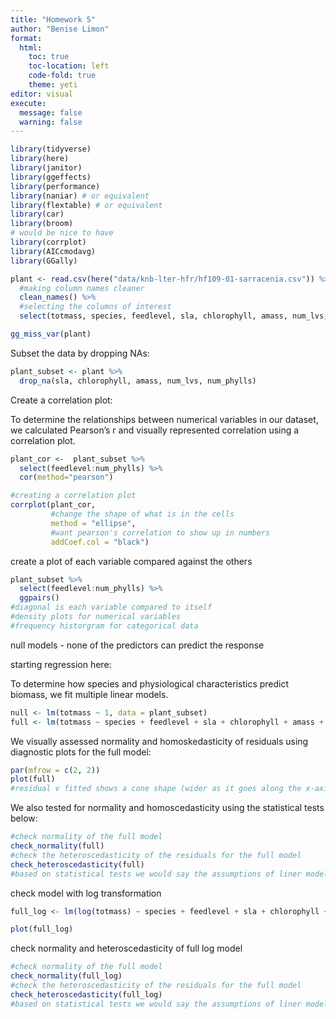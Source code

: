 ```yaml
---
title: "Homework 5"
author: "Benise Limon"
format: 
  html: 
    toc: true 
    toc-location: left
    code-fold: true 
    theme: yeti 
editor: visual
execute: 
  message: false
  warning: false
---
```


```r
library(tidyverse)
library(here)
library(janitor)
library(ggeffects)
library(performance)
library(naniar) # or equivalent
library(flextable) # or equivalent
library(car)
library(broom)
# would be nice to have
library(corrplot)
library(AICcmodavg)
library(GGally)

```

```r
plant <- read.csv(here("data/knb-lter-hfr/hf109-01-sarracenia.csv")) %>%
  #making column names cleaner 
  clean_names() %>% 
  #selecting the columns of interest 
  select(totmass, species, feedlevel, sla, chlorophyll, amass, num_lvs, num_phylls)

```

```r
gg_miss_var(plant)
```

Subset the data by dropping NAs:

```r
plant_subset <- plant %>% 
  drop_na(sla, chlorophyll, amass, num_lvs, num_phylls)

```

Create a correlation plot:

To determine the relationships between numerical variables in our dataset, we calculated Pearson's r and visually represented correlation using a correlation plot.

```r
plant_cor <-  plant_subset %>% 
  select(feedlevel:num_phylls) %>% 
  cor(method="pearson")

#creating a correlation plot 
corrplot(plant_cor,
         #change the shape of what is in the cells 
         method = "ellipse",
         #want pearson's correlation to show up in numbers 
         addCoef.col = "black")
```

create a plot of each variable compared against the others

```r
plant_subset %>% 
  select(feedlevel:num_phylls) %>% 
  ggpairs() 
#diagonal is each variable compared to itself 
#density plots for numerical variables 
#frequency historgram for categorical data 
```

null models - none of the predictors can predict the response

starting regression here:

To determine how species and physiological characteristics predict biomass, we fit multiple linear models.

```r
null <- lm(totmass ~ 1, data = plant_subset)
full <- lm(totmass ~ species + feedlevel + sla + chlorophyll + amass + num_lvs + num_phylls, data = plant_subset)
```

We visually assessed normality and homoskedasticity of residuals using diagnostic plots for the full model:

```r
par(mfrow = c(2, 2))
plot(full)
#residual v fitted shows a cone shape (wider as it goes along the x-axis) which means there is not constant variance and it is heteroskedastic 
```

We also tested for normality and homoscedasticity using the statistical tests below:

```r
#check normality of the full model 
check_normality(full)
#check the heteroscedasticity of the residuals for the full model 
check_heteroscedasticity(full)
#based on statistical tests we would say the assumptions of liner models are not met 
```

check model with log transformation

```r
full_log <- lm(log(totmass) ~ species + feedlevel + sla + chlorophyll + amass + num_lvs + num_phylls, data = plant_subset)

plot(full_log)
```

check normality and heteroscedasticity of full log model

```r
#check normality of the full model 
check_normality(full_log)
#check the heteroscedasticity of the residuals for the full model 
check_heteroscedasticity(full_log)
#based on statistical tests we would say the assumptions of liner models are not met 
```
